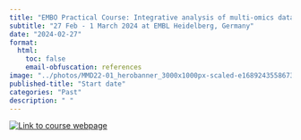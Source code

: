 ```yaml
---
title: "EMBO Practical Course: Integrative analysis of multi-omics data"
subtitle: "27 Feb - 1 March 2024 at EMBL Heidelberg, Germany"
date: "2024-02-27"
format:
  html:
    toc: false
    email-obfuscation: references
image: "../photos/MMD22-01_herobanner_3000x1000px-scaled-e1689243558673.jpg"
published-title: "Start date"
categories: "Past"
description: " "
---
```


[![Link to course webpage](../photos/MMD22-01_herobanner_3000x1000px-scaled-e1689243558673.jpg "Link to course webpage")](https://www.embl.org/about/info/course-and-conference-office/events/mmd24-01/)


